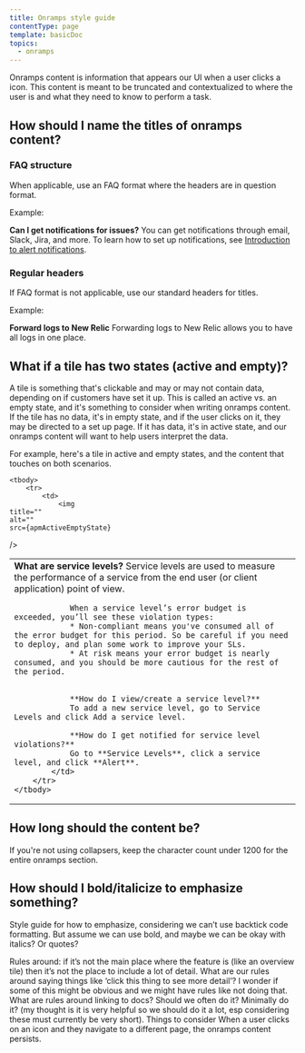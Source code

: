 ```yaml
---
title: Onramps style guide
contentType: page
template: basicDoc
topics:
  - onramps
---
```




Onramps content is information that appears our UI when a user clicks a <img
    title=""
    alt=""
    src={apmOnrampsIcon}
/>
 icon. This content is meant to be truncated and contextualized to where the user is and what they need to know to perform a task.

## How should I name the titles of onramps content?

### FAQ structure

When applicable, use an FAQ format where the headers are in question format.

Example:

**Can I get notifications for issues?**
You can get notifications through email, Slack, Jira, and more. To learn how to set up notifications, see [Introduction to alert notifications](/docs/alerts-applied-intelligence/notifications/intro-notifications/).

### Regular headers

If FAQ format is not applicable, use our standard headers for titles.

Example:

**Forward logs to New Relic**
Forwarding logs to New Relic allows you to have all logs in one place.

## What if a tile has two states (active and empty)?

A tile is something that's clickable and may or may not contain data, depending on if customers have set it up. This is called an active vs. an empty state, and it's something to consider when writing onramps content. If the tile has no data, it's in empty state, and if the user clicks on it, they may be directed to a set up page. If it has data, it's in active state, and our onramps content will want to help users interpret the data.

For example, here's a tile in active and empty states, and the content that touches on both scenarios.

<table>

    <tbody>
        <tr>
            <td>
                <img
    title=""
    alt=""
    src={apmActiveEmptyState}
/>
            </td>
            <td>
                **What are service levels?**
                Service levels are used to measure the performance of a service from the end user (or client application) point of view.

                When a service level’s error budget is exceeded, you’ll see these violation types:
                * Non-compliant means you've consumed all of the error budget for this period. So be careful if you need to deploy, and plan some work to improve your SLs.
                * At risk means your error budget is nearly consumed, and you should be more cautious for the rest of the period.


                **How do I view/create a service level?** 
                To add a new service level, go to Service Levels and click Add a service level. 
                
                **How do I get notified for service level violations?**
                Go to **Service Levels**, click a service level, and click **Alert**.
            </td>
        </tr>
    </tbody>
</table>

## How long should the content be?

If you're not using collapsers, keep the character count under 1200 for the entire onramps section.

## How should I bold/italicize to emphasize something?

Style guide for how to emphasize, considering we can’t use backtick code formatting. But assume we can use bold, and maybe we can be okay with italics? Or quotes? 


Rules around: if it’s not the main place where the feature is (like an overview tile) then it’s not the place to include a lot of detail. 
What are our rules around saying things like ‘click this thing to see more detail’? I wonder if some of this might be obvious and we might have rules like not doing that.  
What are rules around linking to docs? Should we often do it? Minimally do it? (my thought is it is very helpful so we should do it a lot, esp considering these must currently be very short).
Things to consider
When a user clicks on an icon and they navigate to a different page, the onramps content persists.
